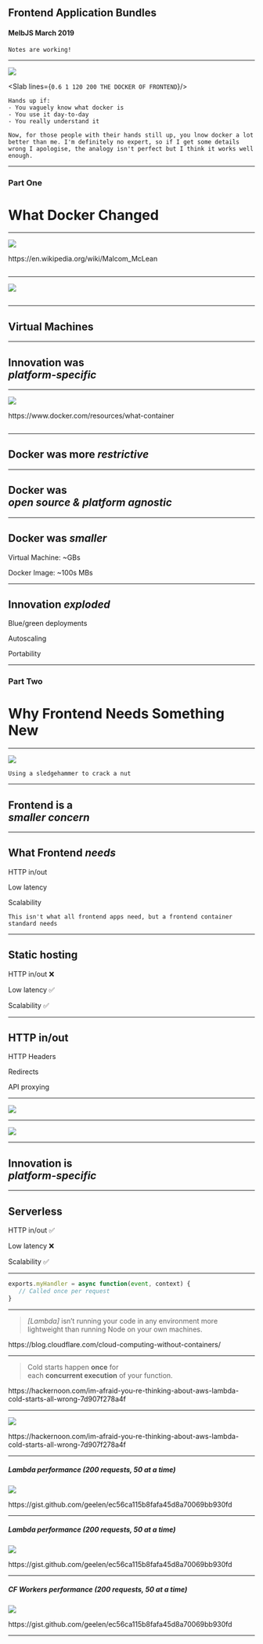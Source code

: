 


<Head>
  <title>Frontend Application Bundles: The Docker of Frontend</title>
</Head>

## Frontend Application Bundles
#### MelbJS March 2019

```notes
Notes are working!
```

---


![](https://user-images.githubusercontent.com/23264/53997145-306ba300-418f-11e9-91d0-b44e6df85d4c.png)

<Slab lines={`
  0.6 1 120 200 THE DOCKER OF FRONTEND
`}/>

```notes
Hands up if:
- You vaguely know what docker is
- You use it day-to-day
- You really understand it

Now, for those people with their hands still up, you lnow docker a lot better than me. I'm definitely no expert, so if I get some details wrong I apologise, the analogy isn't perfect but I think it works well enough.
```

---

### Part One
# What Docker Changed

---


![](./assets/malcolm%20mclean.jpg)

<figcaption>https://en.wikipedia.org/wiki/Malcom_McLean</figcaption>

```notes

```

---


![](./assets/container.png)

```notes

```

---

## Virtual Machines

---

## Innovation was <br/> _platform-specific_

---


![](./assets/vms-vs-docker.png)

<figcaption>https://www.docker.com/resources/what-container</figcaption>

```notes

```

---

## Docker was more _restrictive_


---

## Docker was <br/>_open source & platform agnostic_

---

## Docker was _smaller_

Virtual Machine: ~GBs

Docker Image: ~100s MBs

---

## Innovation _exploded_

Blue/green deployments

Autoscaling

Portability

---

### Part Two
# Why Frontend Needs Something New

---


![](./assets/kubernetes.png)

```notes
Using a sledgehammer to crack a nut
```

---

## Frontend is a <br/>_smaller concern_

---

## What Frontend _needs_

HTTP in/out

Low latency

Scalability

```notes
This isn't what all frontend apps need, but a frontend container standard needs 
```

---

## Static hosting

HTTP in/out ❌

Low latency ✅

Scalability ✅

---

## HTTP in/out

HTTP Headers

Redirects

API proxying

---


![](./assets/netlify-headers.png)

---


![](./assets/netlify-redirects.png)

---

## Innovation is <br/> _platform-specific_

---

## Serverless

HTTP in/out ✅

Low latency ❌

Scalability ✅

---


```js
exports.myHandler = async function(event, context) {
   // Called once per request
}
```

---

> *[Lambda]* isn’t running your code in any environment more lightweight than running Node on your own machines.

<figcaption>
  https://blog.cloudflare.com/cloud-computing-without-containers/
</figcaption>

---

> Cold starts happen **once** for<br/>each **concurrent execution** of your function.

<figcaption>
  https://hackernoon.com/im-afraid-you-re-thinking-about-aws-lambda-cold-starts-all-wrong-7d907f278a4f
</figcaption>

---


![](./assets/cold-start-parallel.png)

<figcaption>
  https://hackernoon.com/im-afraid-you-re-thinking-about-aws-lambda-cold-starts-all-wrong-7d907f278a4f
</figcaption>

---


##### Lambda performance (200 requests, 50 at a time)

![](./assets/lambda-perf-1.png)

<figcaption>
  https://gist.github.com/geelen/ec56ca115b8fafa45d8a70069bb930fd
</figcaption>

---


##### Lambda performance (200 requests, 50 at a time)

![](./assets/lambda-perf-2.png)

<figcaption>
  https://gist.github.com/geelen/ec56ca115b8fafa45d8a70069bb930fd
</figcaption>

---


##### CF Workers performance (200 requests, 50 at a time)

![](./assets/cf-worker-perf-1.png)

<figcaption>
  https://gist.github.com/geelen/ec56ca115b8fafa45d8a70069bb930fd
</figcaption>

---

